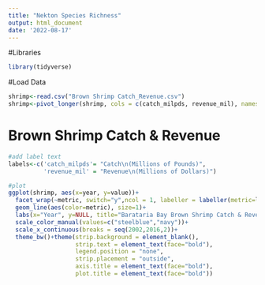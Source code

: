 ```yaml
---
title: "Nekton Species Richness"
output: html_document
date: '2022-08-17'
---
```

#Libraries
```r
library(tidyverse)
```

#Load Data
```r
shrimp<-read.csv("Brown Shrimp Catch_Revenue.csv")
shrimp<-pivot_longer(shrimp, cols = c(catch_milpds, revenue_mil), names_to = "metric", values_to = "value")

```

# Brown Shrimp Catch & Revenue
```r
#add label text
labels<-c('catch_milpds'= "Catch\n(Millions of Pounds)",
          'revenue_mil' = "Revenue\n(Millions of Dollars)")

#plot
ggplot(shrimp, aes(x=year, y=value))+
  facet_wrap(~metric, switch="y",ncol = 1, labeller = labeller(metric=labels))+
  geom_line(aes(color=metric), size=1)+
  labs(x="Year", y=NULL, title="Barataria Bay Brown Shrimp Catch & Revenue")+
  scale_color_manual(values=c("steelblue","navy"))+
  scale_x_continuous(breaks = seq(2002,2016,2))+
  theme_bw()+theme(strip.background = element_blank(),
                   strip.text = element_text(face="bold"),
                   legend.position = "none",
                   strip.placement = "outside",
                   axis.title = element_text(face="bold"),
                   plot.title = element_text(face="bold"))
```

